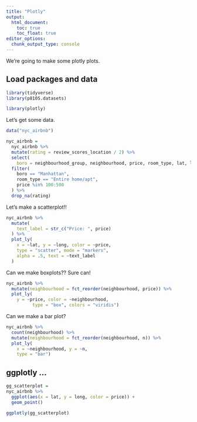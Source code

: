 ---
title: "Plotly"
output: 
  html_document:
    toc: true
    toc_float: true
editor_options: 
  chunk_output_type: console
---

We're going to make some plotly plots.

## Load packages and data

```{r}
library(tidyverse)
library(p8105.datasets)

library(plotly)
```

Let's get some data.

```{r}
data("nyc_airbnb")

nyc_airbnb =
  nyc_airbnb %>% 
  mutate(rating = review_scores_location / 2) %>% 
  select(
    boro = neighbourhood_group, neighbourhood, price, room_type, lat, long, rating) %>% 
  filter(
    boro == "Manhattan",
    room_type == "Entire home/apt",
    price %in% 100:500
  ) %>% 
  drop_na(rating)
```

Let's make a scatterplot!!

```{r}
nyc_airbnb %>%
  mutate(
    text_label = str_c("Price: ", price)
  ) %>% 
  plot_ly(
    x = ~lat, y = ~long, color = ~price,
    type = "scatter", mode = "markers",
    alpha = .5, text = ~text_label
  )
```

Can we make boxplots?? Sure can!

```{r}
nyc_airbnb %>%
  mutate(neighbourhood = fct_reorder(neighbourhood, price)) %>% 
  plot_ly(
    y = ~price, color = ~neighbourhood,
          type = "box", colors = "viridis")
```

Can we make a bar plot?

```{r}
nyc_airbnb %>% 
  count(neighbourhood) %>%
  mutate(neighbourhood = fct_reorder(neighbourhood, n)) %>% 
  plot_ly(
    x = ~neighbourhood, y = ~n,
    type = "bar")
```

## ggplotly ...

```{r}
gg_scatterplot = 
nyc_airbnb %>% 
  ggplot(aes(x = lat, y = long, color = price)) +
  geom_point()

ggplotly(gg_scatterplot)
```




